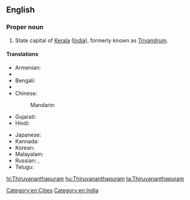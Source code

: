 ==English==
{{wikipedia}}

===Proper noun===
{{en-proper noun}}

# State capital of [[Kerala]] ([[India]]), formerly known as [[Trivandrum]].

====Translations====
{{trans-top|capital of Kerala, India}}
* Armenian: {{t-|hy|Տիրուվանանտապուրամ|tr=Tiruvanantapuram}}
* {{trreq|Assamese}}
* Bengali: {{t-|bn|তিরুবনন্তপুরম|sc=Beng}}
* {{trreq|Chhattisgarhi}}
* Chinese:
*: Mandarin: {{t|cmn|特里凡得琅|tr=Tèlǐfándeláng|sc=Hani}}
* Gujarati: {{t|gu|તિરુવનંતપુરમ્|sc=Gujr}}
* Hindi: {{t-|hi|तिरुअनन्तपुरम्|tr=tiru'anantapuram}}
{{trans-mid}}
* Japanese: {{t-|ja|ティルヴァナンタプラム|tr=Tiruvanantapuramu}}
* Kannada: {{t|kn|ತಿರುವನಂತಪುರಮ್|sc=Knda}}
* Korean: {{t|ko|티루바난타푸람|sc=Kore}}
* Malayalam: {{t+|ml|തിരുവനന്തപുരം|tr=Tiruvanŭntapuraṁ|sc=Mlym}}
* Russian: {{t-|ru|Тируванантапурам|m|tr=Tiruvanantapuram}},  {{t-|ru|Тривандрум|m|tr=Trivandrum}}
* Telugu: {{t-|te|తిరువనంతపురం}}
{{trans-bottom}}

[[Category:en:Cities]]
[[Category:en:India]]

[[hi:Thiruvananthapuram]]
[[hu:Thiruvananthapuram]]
[[ta:Thiruvananthapuram]]